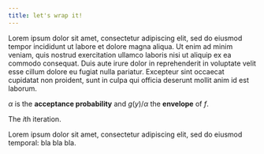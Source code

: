 ```yaml
---
title: let's wrap it!
---
```


Lorem ipsum dolor sit amet, consectetur adipiscing elit, sed do eiusmod tempor
incididunt ut labore et dolore magna aliqua. Ut enim ad minim veniam, quis
nostrud exercitation ullamco laboris nisi ut aliquip ex ea commodo consequat.
Duis aute irure dolor in reprehenderit in voluptate velit esse cillum dolore eu
fugiat nulla pariatur. Excepteur sint occaecat cupidatat non proident, sunt in
culpa qui officia deserunt mollit anim id est laborum.

$\alpha$ is the **acceptance probability** and $g(y)/\alpha$ the **envelope** of
$f$.

The $i$th iteration.

Lorem ipsum dolor sit amet, consectetur adipiscing elit, sed do eiusmod
temporal: bla bla bla.
